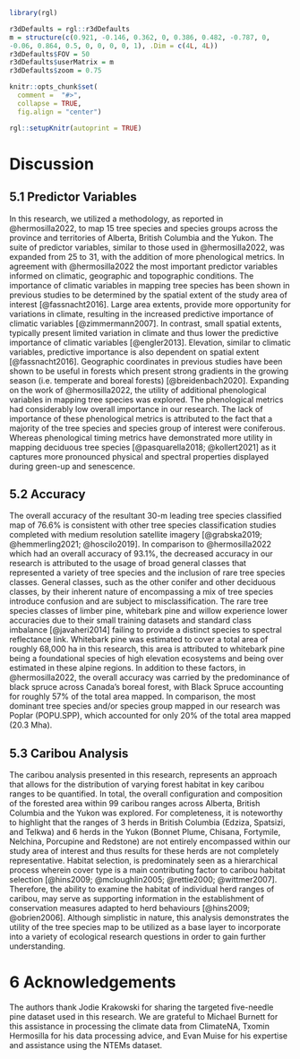 ```r
library(rgl)

r3dDefaults = rgl::r3dDefaults
m = structure(c(0.921, -0.146, 0.362, 0, 0.386, 0.482, -0.787, 0, 
-0.06, 0.864, 0.5, 0, 0, 0, 0, 1), .Dim = c(4L, 4L))
r3dDefaults$FOV = 50
r3dDefaults$userMatrix = m
r3dDefaults$zoom = 0.75

knitr::opts_chunk$set(
  comment =  "#>", 
  collapse = TRUE,
  fig.align = "center")

rgl::setupKnitr(autoprint = TRUE)
```

# Discussion {#sec-discussion}

## 5.1 Predictor Variables {#sec-predictor-variables}

In this research, we utilized a methodology, as reported in @hermosilla2022, to map 15 tree species and species groups across the province and territories of Alberta, British Columbia and the Yukon. The suite of predictor variables, similar to those used in @hermosilla2022, was expanded from 25 to 31, with the addition of more phenological metrics. In agreement with @hermosilla2022 the most important predictor variables informed on climatic, geographic and topographic conditions. The importance of climatic variables in mapping tree species has been shown in previous studies to be determined by the spatial extent of the study area of interest [@fassnacht2016]. Large area extents, provide more opportunity for variations in climate, resulting in the increased predictive importance of climatic variables [@zimmermann2007]. In contrast, small spatial extents, typically present limited variation in climate and thus lower the predictive importance of climatic variables [@engler2013]. Elevation, similar to climatic variables, predictive importance is also dependent on spatial extent [@fassnacht2016]. Geographic coordinates in previous studies have been shown to be useful in forests which present strong gradients in the growing season (i.e. temperate and boreal forests) [@breidenbach2020]. Expanding on the work of @hermosilla2022, the utility of additional phenological variables in mapping tree species was explored. The phenological metrics had considerably low overall importance in our research. The lack of importance of these phenological metrics is attributed to the fact that a majority of the tree species and species group of interest were coniferous. Whereas phenological timing metrics have demonstrated more utility in mapping deciduous tree species [@pasquarella2018; @kollert2021] as it captures more pronounced physical and spectral properties displayed during green-up and senescence.

## 5.2 Accuracy {#sec-accuracy}

The overall accuracy of the resultant 30-m leading tree species classified map of 76.6% is consistent with other tree species classification studies completed with medium resolution satellite imagery [@grabska2019; @hemmerling2021; @hoscilo2019]. In comparison to @hermosilla2022 which had an overall accuracy of 93.1%, the decreased accuracy in our research is attributed to the usage of broad general classes that represented a variety of tree species and the inclusion of rare tree species classes. General classes, such as the other conifer and other deciduous classes, by their inherent nature of encompassing a mix of tree species introduce confusion and are subject to misclassification. The rare tree species classes of limber pine, whitebark pine and willow experience lower accuracies due to their small training datasets and standard class imbalance [@javaheri2014] failing to provide a distinct species to spectral reflectance link. Whitebark pine was estimated to cover a total area of roughly 68,000 ha in this research, this area is attributed to whitebark pine being a foundational species of high elevation ecosystems and being over estimated in these alpine regions. In addition to these factors, in @hermosilla2022, the overall accuracy was carried by the predominance of black spruce across Canada's boreal forest, with Black Spruce accounting for roughly 57% of the total area mapped. In comparison, the most dominant tree species and/or species group mapped in our research was Poplar (POPU.SPP), which accounted for only 20% of the total area mapped (20.3 Mha).

## 5.3 Caribou Analysis {#sec-caribou-analysis}

The caribou analysis presented in this research, represents an approach that allows for the distribution of varying forest habitat in key caribou ranges to be quantified. In total, the overall configuration and composition of the forested area within 99 caribou ranges across Alberta, British Columbia and the Yukon was explored. For completeness, it is noteworthy to highlight that the ranges of 3 herds in British Columbia (Edziza, Spatsizi, and Telkwa) and 6 herds in the Yukon (Bonnet Plume, Chisana, Fortymile, Nelchina, Porcupine and Redstone) are not entirely encompassed within our study area of interest and thus results for these herds are not completely representative. Habitat selection, is predominately seen as a hierarchical process wherein cover type is a main contributing factor to caribou habitat selection [@hins2009; @mcloughlin2005; @rettie2000; @wittmer2007]. Therefore, the ability to examine the habitat of individual herd ranges of caribou, may serve as supporting information in the establishment of conservation measures adapted to herd behaviours [@hins2009; @obrien2006]. Although simplistic in nature, this analysis demonstrates the utility of the tree species map to be utilized as a base layer to incorporate into a variety of ecological research questions in order to gain further understanding.

# 6 Acknowledgements {#sec-acknowledgements}

The authors thank Jodie Krakowski for sharing the targeted five-needle pine dataset used in this research. We are grateful to Michael Burnett for this assistance in processing the climate data from ClimateNA, Txomin Hermosilla for his data processing advice, and Evan Muise for his expertise and assistance using the NTEMs dataset.
